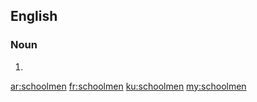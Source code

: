 ==English==

===Noun===
{{head|en|plural}}

# {{plural of|schoolman|lang=en}}

[[ar:schoolmen]]
[[fr:schoolmen]]
[[ku:schoolmen]]
[[my:schoolmen]]